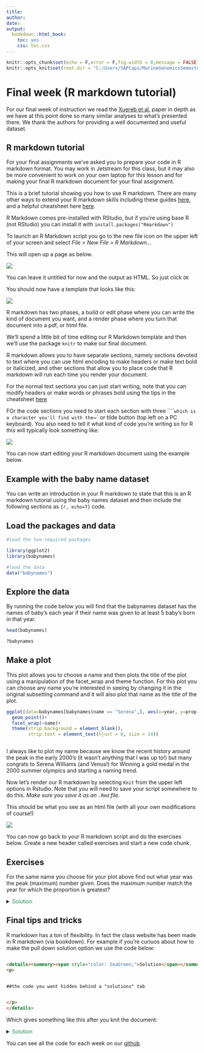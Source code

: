 ```yaml
---
title: 
author: 
date:
output:
  bookdown::html_book:
    toc: yes
    css: toc.css
---
```


```r
knitr::opts_chunk$set(echo = F,error = F,fig.width = 8,message = FALSE)
knitr::opts_knit$set(root.dir = "C:/Users/SAPCaps/MarineGenomicsSemester/figs/FinalWeek/")
```

# Final week (R markdown tutorial)

For our final week of instruction we read the [Xuereb et al.](http://www2.bio.ulaval.ca/louisbernatchez/pdf/(417)%20Xuereb_Molecular_Ecology_2018.pdf) paper in depth as we have at this point done so many similar analyses to what's presented there. We thank the authors for providing a well documented and useful dataset.


## R markdown tutorial

For your final assignments we've asked you to prepare your code in R markdown format. You may work in Jetstream for this class, but it may also be more convenient to work on your own laptop for this lesson and for making your final R markdown document for your final assignment. 

This is a brief tutorial showing you how to use R markdown. There are many other ways to extend your R markdown skills including these guides [here](https://rmarkdown.rstudio.com/articles_intro.html), and a helpful cheatsheet here [here](https://www.rstudio.com/wp-content/uploads/2015/02/rmarkdown-cheatsheet.pdf). 


R Markdown comes pre-installed with RStudio, but if you're using base R (not RStudio) you can install it with `install.packages("Rmarkdown")`


To launch an R Markdown script you go to the new file icon on the upper left of your screen and select *File > New File > R Markdown...*

This will open up a page as below.


![](figs/FinalWeek/Figure1.png)

You can leave it untitled for now and the output as HTML. So just click `OK`



You should now have a template that looks like this: 

![](figs/FinalWeek/Figure2.png)

R markdown has two phases, a build or edit phase where you can write the kind of document you want, and a render phase where you turn that document into a pdf, or html file. 

We'll spend a little bit of time editing our R Markdown template and then we'll use the package `knitr` to make our final document. 

R markdown allows you to have separate sections, namely sections devoted to text where you can use html encoding to make headers or make text bold or italicized, and other sections that allow you to place code that R markdown will run each time you render your document. 

For the normal text sections you can just start writing, note that you can modify headers or make words or phrases bold using the tips in the cheatsheet [here](https://www.rstudio.com/wp-content/uploads/2015/02/rmarkdown-cheatsheet.pdf)


FOr the code sections you need to start each section with three ````` which is a character you'll find with the `~` or tilde button (top left on a PC keyboard). You also need to tell it what kind of code you're writing so for R this will typically look something like:

![](figs/FinalWeek/Picture5.png)

You can now start editing your R markdown document using the example below.


## Example with the baby name dataset

You can write an introduction in your R markdown to state that this is an R markdown tutorial using the baby names dataset and then include the following sections as `{r, echo=T}` code.

## Load the packages and data

```r

#load the two required packages

library(ggplot2)
library(babynames)

#load the data
data("babynames")

```


## Explore the data

By running the code below you will find that the babynames dataset has the names of baby's each year if their name was given to at least 5 baby's born in that year. 

```r

head(babynames)

?babynames

```


## Make a plot 

This plot allows you to choose a name and then plots the title of the plot using a manipulation of the facet_wrap and theme function. For this plot you can choose any name you're interested in seeing by changing it in the original subsetting command and it will also plot that name as the title of the plot.

```r

ggplot(data=babynames[babynames$name == "Serena",], aes(x=year, y=prop, group=sex, color=sex))+
  geom_point()+
  facet_wrap(~name)+
  theme(strip.background = element_blank(),
        strip.text = element_text(hjust = 0, size = 14))



```

I always like to plot my name because we know the recent history around the peak in the early 2000's (it wasn't anything that I was up to!) but many congrats to Serena Williams (and Venus!) for Winning a gold medal in the 2000 summer olympics and starting a naming trend. 


Now let's render our R markdown by selecting `Knit` from the upper left options in Rstudio. Note that you will need to save your script somewhere to do this. *Make sure you save it as an `.Rmd` file.*

This should be what you see as an html file (with all your own modifications of course!)

![](figs/FinalWeek/Figure3.png)

You can now go back to your R markdown script and do the exercises below. Create a new header called exercises and start a new code chunk. 


## Exercises


For the same name you choose for your plot above find out what year was the peak (maximum) number given. Does the maximum number match the year for which the proportion is greatest?

<details><summary><span style="color: SeaGreen;">Solution</span></summary>
<p>

```r

#when was the max? 

max(babynames[babynames$name=="Serena",]$n)

# what year was it?

babynames[babynames$n==1504 & babynames$name =="Serena",]

# this matches the plot above! (not all names do though!)



```


</p>
</details>

## Final tips and tricks

R markdown has a ton of flexibility. In fact the class website has been made in R markdown (via bookdown). For example if you're curiuos about how to make the pull down solution option we use the code below:

```html

<details><summary><span style="color: SeaGreen;">Solution</span></summary>
<p>


##the code you want hidden behind a "solutions" tab


</p>
</details>

```

Which gives something like this after you knit the document: 

<details><summary><span style="color: SeaGreen;">Solution</span></summary>
<p>

```r
##the code you want hidden behind a "solutions" tab
```

</p>
</details>


You can see all the code for each week on our [github](https://github.com/BayLab/MarineGenomicsSemester)


